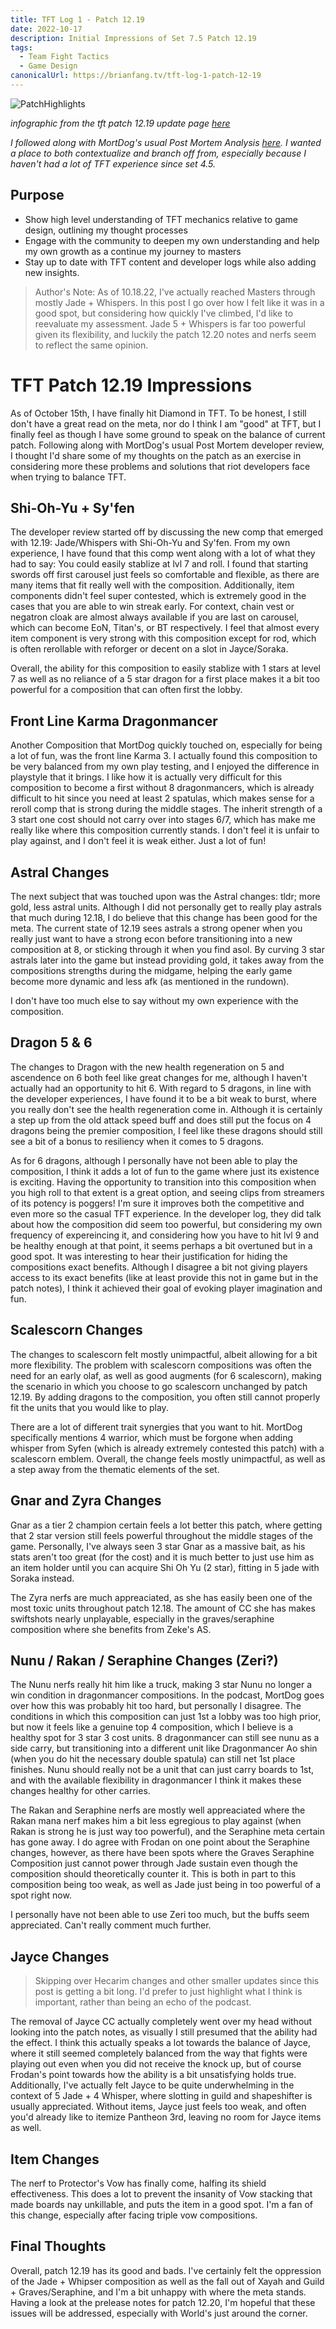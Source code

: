 ```yaml
---
title: TFT Log 1 - Patch 12.19
date: 2022-10-17
description: Initial Impressions of Set 7.5 Patch 12.19
tags:
  - Team Fight Tactics
  - Game Design
canonicalUrl: https://brianfang.tv/tft-log-1-patch-12-19
---
```


![PatchHighlights](./PatchHighlights.jpg)

_infographic from the tft patch 12.19 update page [here](https://www.leagueoflegends.com/en-gb/news/game-updates/teamfight-tactics-patch-12-19-notes/)_

_I followed along with MortDog's usual Post Mortem Analysis [here](https://www.youtube.com/watch?v=fPbm52hzfrE). I wanted a 
place to both contextualize and branch off from, especially because I haven't had a lot of TFT experience since set 4.5._

## Purpose

- Show high level understanding of TFT mechanics relative to game design, outlining my thought processes
- Engage with the community to deepen my own understanding and help my own growth as a continue my journey to masters
- Stay up to date with TFT content and developer logs while also adding new insights.

> Author's Note: As of 10.18.22, I've actually reached Masters through mostly Jade + Whispers. In this post I go over how I felt like it 
was in a good spot, but considering how quickly I've climbed, I'd like to reevaluate my assessment. Jade 5 + Whispers is far too powerful 
given its flexibility, and luckily the patch 12.20 notes and nerfs seem to reflect the same opinion.

# TFT Patch 12.19 Impressions

As of October 15th, I have finally hit Diamond in TFT. To be honest, I still don't have a great read on the meta, nor do I think 
I am "good" at TFT, but I finally feel as though I have some ground to speak on the balance of current patch. Following 
along with MortDog's usual Post Mortem developer review, I thought I'd share some of my thoughts on the patch as an exercise 
in considering more these problems and solutions that riot developers face when trying to balance TFT.

## Shi-Oh-Yu + Sy'fen

The developer review started off by discussing the new comp that emerged with 12.19: Jade/Whispers with Shi-Oh-Yu and Sy'fen. 
From my own experience, I have found that this comp went along with a lot of what they had to say: You could easily stablize 
at lvl 7 and roll. I found that starting swords off first carousel just feels so comfortable and flexible, as there are many 
items that fit really well with the composition. Additionally, item components didn't feel super contested, which is extremely 
good in the cases that you are able to win streak early. For context, chain vest or negatron cloak are almost always available 
if you are last on carousel, which can become EoN, Titan's, or BT respectively. I feel that almost every item component is very 
strong with this composition except for rod, which is often rerollable with reforger or decent on a slot in Jayce/Soraka.

Overall, the ability for this composition to easily stablize with 1 stars at level 7 as well as no reliance of a 5 star dragon 
for a first place makes it a bit too powerful for a composition that can often first the lobby. 

## Front Line Karma Dragonmancer

Another Composition that MortDog quickly touched on, especially for being a lot of fun, was the front line Karma 3. I actually 
found this composition to be very balanced from my own play testing, and I enjoyed the difference in playstyle that it brings. 
I like how it is actually very difficult for this composition to become a first without 8 dragonmancers, which is already difficult 
to hit since you need at least 2 spatulas, which makes sense for a reroll comp that is strong during the middle stages. The 
inherit strength of a 3 start one cost should not carry over into stages 6/7, which has make me really like where this 
composition currently stands. I don't feel it is unfair to play against, and I don't feel it is weak either. Just a lot of fun!

## Astral Changes

The next subject that was touched upon was the Astral changes: tldr; more gold, less astral units. Although I did not personally 
get to really play astrals that much during 12.18, I do believe that this change has been good for the meta. The current state 
of 12.19 sees astrals a strong opener when you really just want to have a strong econ before transitioning into a new composition 
at 8, or sticking through it when you find asol. By curving 3 star astrals later into the game but instead providing gold, it 
takes away from the compositions strengths during the midgame, helping the early game become more dynamic and less afk (as mentioned 
in the rundown).

I don't have too much else to say without my own experience with the composition.

## Dragon 5 & 6

The changes to Dragon with the new health regeneration on 5 and ascendence on 6 both feel like great changes for me, although 
I haven't actually had an opportunity to hit 6. With regard to 5 dragons, in line with the developer experiences, I have 
found it to be a bit weak to burst, where you really don't see the health regeneration come in. Although it is certainly a 
step up from the old attack speed buff and does still put the focus on 4 dragons being the premier composition, I feel like 
these dragons should still see a bit of a bonus to resiliency when it comes to 5 dragons.

As for 6 dragons, although I personally have not been able to play the composition, I think it adds a lot of fun to the game 
where just its existence is exciting. Having the opportunity to transition into this composition when you high roll to that 
extent is a great option, and seeing clips from streamers of its potency is poggers! I'm sure it improves both the competitive 
and even more so the casual TFT experience. In the developer log, they did talk about how the composition did seem too powerful,
but considering my own frequency of expereincing it, and considering how you have to hit lvl 9 and be healthy enough at that 
point, it seems perhaps a bit overtuned but in a good spot. It was interesting to hear their justification for hiding the 
compositions exact benefits. Although I disagree a bit not giving players access to its exact benefits (like at least provide 
this not in game but in the patch notes), I think it achieved their goal of evoking player imagination and fun.

## Scalescorn Changes

The changes to scalescorn felt mostly unimpactful, albeit allowing for a bit more flexibility. The problem with scalescorn compositions 
was often the need for an early olaf, as well as good augments (for 6 scalescorn), making the scenario in which you choose to go 
scalescorn unchanged by patch 12.19. By adding dragons to the composition, you often still cannot properly fit the units that you would 
like to play. 

There are a lot of different trait synergies that you want to hit. MortDog specifically mentions 4 warrior, which must be forgone when 
adding whisper from Syfen (which is already extremely contested this patch) with a scalescorn emblem. Overall, the change feels mostly 
unimpactful, as well as a step away from the thematic elements of the set.

## Gnar and Zyra Changes

Gnar as a tier 2 champion certain feels a lot better this patch, where getting that 2 star version still feels powerful throughout the 
middle stages of the game. Personally, I've always seen 3 star Gnar as a massive bait, as his stats aren't too great (for the cost) 
and it is much better to just use him as an item holder until you can acquire Shi Oh Yu (2 star), fitting in 5 jade with Soraka instead. 

The Zyra nerfs are much appreaciated, as she has easily been one of the most toxic units throughout patch 12.18. The amount of CC she has 
makes swiftshots nearly unplayable, especially in the graves/seraphine composition where she benefits from Zeke's AS. 

## Nunu / Rakan / Seraphine Changes (Zeri?)

The Nunu nerfs really hit him like a truck, making 3 star Nunu no longer a win condition in dragonmancer compositions. In the podcast, 
MortDog goes over how this was probably hit too hard, but personally I disagree. The conditions in which this composition can just 1st a 
lobby was too high prior, but now it feels like a genuine top 4 composition, which I believe is a healthy spot for 3 star 3 cost units. 
8 dragonmancer can still see nunu as a side carry, but transitioning into a different unit like Dragonmancer Ao shin (when you do hit 
the necessary double spatula) can still net 1st place finishes. Nunu should really not be a unit that can just carry boards to 1st, 
and with the available flexibility in dragonmancer I think it makes these changes healthy for other carries.

The Rakan and Seraphine nerfs are mostly well appreaciated where the Rakan mana nerf makes him a bit less egregious to play against (when 
Rakan is strong he is just way too powerful), and the Seraphine meta certain has gone away. I do agree with Frodan on one point about the 
Seraphine changes, however, as there have been spots where the Graves Seraphine Composition just cannot power through Jade sustain even 
though the composition should theoretically counter it. This is both in part to this composition being too weak, as well as Jade just being 
in too powerful of a spot right now.

I personally have not been able to use Zeri too much, but the buffs seem appreciated. Can't really comment much further.

## Jayce Changes

> Skipping over Hecarim changes and other smaller updates since this post is getting a bit long. I'd prefer to just highlight what I think 
is important, rather than being an echo of the podcast.

The removal of Jayce CC actually completely went over my head without looking into the patch notes, as visually I still presumed that the 
ability had the effect. I think this actually speaks a lot towards the balance of Jayce, where it still seemed completely balanced from 
the way that fights were playing out even when you did not receive the knock up, but of course Frodan's point towards how the ability is 
a bit unsatisfying holds true. Additionally, I've actually felt Jayce to be quite underwhelming in the context of 5 Jade + 4 Whisper, 
where slotting in guild and shapeshifter is usually appreciated. Without items, Jayce just feels too weak, and often you'd already like to 
itemize Pantheon 3rd, leaving no room for Jayce items as well. 

## Item Changes

The nerf to Protector's Vow has finally come, halfing its shield effectiveness. This does a lot to prevent the insanity of Vow stacking 
that made boards nay unkillable, and puts the item in a good spot. I'm a fan of this change, especially after facing triple 
vow compositions.

## Final Thoughts

Overall, patch 12.19 has its good and bads. I've certainly felt the oppression of the Jade + Whipser composition as well as the fall 
out of Xayah and Guild + Graves/Seraphine, and I'm a bit unhappy with where the meta stands. Having a look at the prelease notes for 
patch 12.20, I'm hopeful that these issues will be addressed, especially with World's just around the corner.




